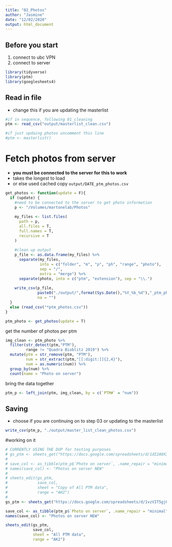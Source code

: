 ```yaml
---
title: "02_Photos"
author: "Jasmine"
date: "12/02/2020"
output: html_document
---
```

## Before you start
1. connect to ubc VPN
2. connect to server

```r
library(tidyverse)
library(ptm)
library(googlesheets4)
```

## Read in file
- change this if you are updating the masterlist
```r
#if in sequence, following 01_cleaning
ptm <- read_csv("output/masterlist_clean.csv")

#if just updaing photos uncomment this line
#ptm <- masterlist()
```

# Fetch photos from server
- **you must be connected to the server for this to work**
- takes the longest to load
- or else used cached copy `output/DATE_ptm_photos.csv`
```r
get_photos <- function(update = F){
  if (update) {
    #need to be connected to the server to get photo information
    p <- "/Volumes/martonelab/Photos"
    
    my_files <- list.files(
      path = p,
      all.files = T,
      full.names = T,
      recursive = T
    )
    
    #clean up output
    p_file <- as.data.frame(my_files) %>%
      separate(my_files,
               into = c("folder", "m", "p", "ph", "range", "photo"),
               sep = "/",
               extra = "merge") %>%
      separate(photo, into = c("ptm", "extension"), sep = "\\.")
    
    write_csv(p_file, 
              paste0("./output/",format(Sys.Date(),"%Y_%b_%d"),"_ptm_photos.csv"), 
              na = "")
  }
  else (read_csv("*ptm_photos.csv"))
}

ptm_photo <- get_photos(update = T)
```


get the number of photos per ptm
```r
img_clean <- ptm_photo %>% 
  filter(str_detect(ptm,"PTM"),
         range != "Quadra Bioblitz 2019") %>% 
  mutate(ptm = str_remove(ptm, "PTM"),
         num = str_extract(ptm,"[[:digit:]]{2,4}"),
         num = as.numeric(num)) %>% 
  group_by(num) %>% 
  count(name = "Photo on server")
```


bring the data together
```r
ptm_p <- left_join(ptm, img_clean, by = c(`PTM#` = "num"))
```


## Saving
- choose if you are continuing on to step 03 or updating to the masterlist
```r
write_csv(ptm_p, "./output/master_list_clean_photos.csv")
```

#working on it
```r
# CURRENTLY USING THE DUP for testing purposes
# gs_ptm <- sheets_get("https://docs.google.com/spreadsheets/d/1dI2A0X3Ttvb3PTFNhM1R6bmXXaz_XkJyll2vsw8eAvY/edit#gid=0")
# 
# save_col <- as_tibble(ptm_p$`Photo on server`, .name_repair = "minimal")
# names(save_col) <- "Photos on server NEW"
# 
# sheets_edit(gs_ptm,
#             save_col, 
#             sheet = "Copy of All PTM data",
#             range = "AH2")
# 
gs_ptm <- sheets_get("https://docs.google.com/spreadsheets/d/1vzVIT5gjQ0yCGwbAyqB4f8pltOkLfWz27TIFTxnm9hk/edit#gid=0")

save_col <- as_tibble(ptm_p$`Photo on server`, .name_repair = "minimal")
names(save_col) <- "Photos on server NEW"

sheets_edit(gs_ptm,
            save_col, 
            sheet = "All PTM data",
            range = "AK2")
```

